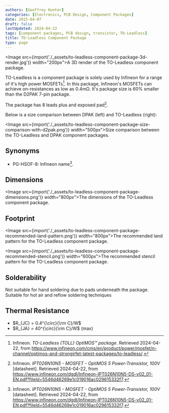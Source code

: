 ```yaml
---
authors: [Geoffrey Hunter]
categories: [Electronics, PCB Design, Component Packages]
date: 2015-04-07
draft: false
lastUpdated: 2024-04-22
tags: [component packages, PCB design, transistor, TO-Leadless]
title: TO-Leadless Component Package
type: page
---
```



<Image src={import('./_assets/to-leadless-component-package-3d-render.jpg')} width="200px">A 3D render of the TO-Leadless component package.</Image>

TO-Leadless is a component package is solely used by Infineon for a range of it's high power MOSFETs[^infineon-to-leadless]. In this package, Infineon's MOSFETs can achieve on-resistances as low as 0.4mΩ. It's package size is 60% smaller than the D2PAK 7-pin package.

The package has 8 leads plus and exposed pad[^infineon-ipt026n10n5-mosfet-ds].

Below is a size comparison between DPAK (left) and TO-Leadless (right):

<Image src={import('./_assets/to-leadless-component-package-size-comparison-with-d2pak.png')} width="500px">Size comparison between the TO-Leadless and DPAK component packages.</Image>

## Synonyms

* PG-HSOF-8: Infineon name[^infineon-ipt026n10n5-mosfet-ds].

## Dimensions

<Image src={import('./_assets/to-leadless-component-package-dimensions.png')} width="800px">The dimensions of the TO-Leadless component package.</Image>

## Footprint

<Image src={import('./_assets/to-leadless-component-package-recommended-land-pattern.png')} width="800px">The recommended land pattern for the TO-Leadless component package.</Image>

<Image src={import('./_assets/to-leadless-component-package-recommended-stencil.png')} width="600px">The recommended stencil pattern for the TO-Leadless component package.</Image>

## Solderability

Not suitable for hand soldering due to pads underneath the package. Suitable for hot air and reflow soldering techniques

## Thermal Resistance

* $R_{JC} = 0.4^{\circ}{\rm C}/W$
* $R_{JA} = 40^{\circ}{\rm C}/W$ (max)

[^infineon-ipt026n10n5-mosfet-ds]: Infineon. _IPT026N10N5 - MOSFET - OptiMOS 5 Power-Transistor, 100V_ [datasheet]. Retrieved 2024-04-22, from https://www.infineon.com/dgdl/Infineon-IPT026N10N5-DS-v02_01-EN.pdf?fileId=5546d46269e1c019016ac029615332f7.
[^infineon-to-leadless]: Infineon. _TO-Leadless (TOLL) OptiMOS™ package_. Retrieved 2024-04-22, from https://www.infineon.com/cms/en/product/power/mosfet/n-channel/optimos-and-strongirfet-latest-packages/to-leadless/.
